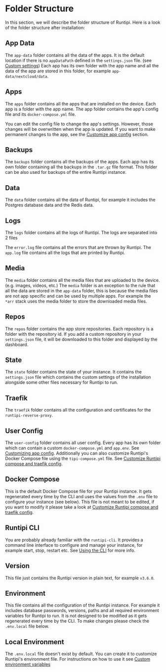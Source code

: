 
# Folder Structure

In this section, we will describe the folder structure of Runtipi.
Here is a look of the folder structure after installation:

<FileTree>
  <FileTree.Folder name="runtipi" defaultOpen>
    <FileTree.Folder name="app-data" />
    <FileTree.Folder name="apps" />
    <FileTree.Folder name="backups" />
    <FileTree.Folder name="data" />
    <FileTree.Folder name="logs" />
    <FileTree.Folder name="media" defaultClosed>
      <FileTree.Folder name="data" defaultClosed>
        <FileTree.Folder name="books" />
        <FileTree.Folder name="comics" />
        <FileTree.Folder name="images" />
        <FileTree.Folder name="movies" />
        <FileTree.Folder name="music" />
        <FileTree.Folder name="podcasts" />
        <FileTree.Folder name="roms" />
        <FileTree.Folder name="tv" />
      </FileTree.Folder>
      <FileTree.Folder name="downloads" defaultClosed>
        <FileTree.Folder name="watch" />
        <FileTree.Folder name="completed" />
        <FileTree.Folder name="incomplete" />
      </FileTree.Folder>
      <FileTree.Folder name="torrents" defaultClosed>
        <FileTree.Folder name="watch" />
        <FileTree.Folder name="completed" />
        <FileTree.Folder name="incomplete" />
      </FileTree.Folder>
      <FileTree.Folder name="usenet" defaultClosed>
        <FileTree.Folder name="watch" />
        <FileTree.Folder name="completed" />
        <FileTree.Folder name="incomplete" />
      </FileTree.Folder>
    </FileTree.Folder>
    <FileTree.Folder name="repos" />
    <FileTree.Folder name="state" />
    <FileTree.Folder name="traefik" />
    <FileTree.Folder name="user-config" />
    <FileTree.File name="docker-compose.yml" />
    <FileTree.File name="runtipi-cli" />
    <FileTree.File name="VERSION" />
    <FileTree.File name=".env" />
    <FileTree.File name=".env.local" />
  </FileTree.Folder>
</FileTree>

## App Data

The `app-data` folder contains all the data of the apps.
It is the default location if there is no `appDataPath` defined in the `settings.json` file. (see [Custom settings](/docs/getting-started/custom-settings))
Each app has its own folder with the app name and all the data of the app are stored in this folder, for example `app-data/nextcloud/data`.

## Apps

The `apps` folder contains all the apps that are installed on the device.
Each app is a folder with the app name. The app folder contains the app's config file and its `docker-compose.yml` file.

You can edit the config file to change the app's settings. However, those changes will be overwritten when the app is updated.
If you want to make permanent changes to the app, see the [Customize app config](/docs/guides/customize-app-config) section.

## Backups

The `backups` folder contains all the backups of the apps.
Each app has its own folder containing all the backups in the `.tar.gz` file format.
This folder can be also used for backups of the entire Runtipi instance.

## Data

The `data` folder contains all the data of Runtipi, for example it includes the Postgres database data and the
Redis data.

## Logs

The `logs` folder contains all the logs of Runtipi. The logs are separated into 2 files

<FileTree>
  <FileTree.Folder name="logs" defaultOpen>
    <FileTree.File name="error.log" />
    <FileTree.File name="app.log" />
  </FileTree.Folder>
</FileTree>

The `error.log` file contains all the errors that are thrown by Runtipi. The `app.log` file contains all the logs that are printed by Runtipi.

## Media

The `media` folder contains all the media files that are uploaded to the device. (e.g. images, videos, etc.)
The `media` folder is an exception to the rule that all the data are stored in the `app-data` folder,
this is because the media files are not app specific and can be used by multiple apps.
For example the `*arr` stack uses the media folder to store the downloaded media files.

## Repos

The `repos` folder contains the app store repositories. Each repository is a folder with the repository id.
If you add a custom repository in your `settings.json` file, it will be downloaded to this folder and displayed by the dashboard.

## State

The `state` folder contains the state of your instance. It contains the `settings.json` file which contains the custom settings of the installation alongside some other files necessary for Runtipi to run.

## Traefik

The `traefik` folder contains all the configuration and certificates for the `runtipi-reverse-proxy`.

## User Config

The `user-config` folder contains all user config.
Every app has its own folder which can contain a custom `docker-compose.yml` and `app.env`. See [Customizing app config](https://runtipi.io/docs/guides/customize-app-config).
Additionally you can also customize Runtipi's Docker Compose file using the `tipi-compose.yml` file. See [Customize Runtipi compose and traefik config](https://runtipi.io/docs/guides/customize-compose-and-traefik).

## Docker Compose

This is the default Docker Compose file for your Runtipi instance.
It gets regenerated every time by the CLI and uses the values from the `.env` file to configure your instance (see below).
This file is not meant to be edited, if you want to modify it please take a look at [Customize Runtipi compose and traefik config](https://runtipi.io/docs/guides/customize-compose-and-traefik).

## Runtipi CLI

You are probably already familiar with the `runtipi-cli`.
It provides a command line interface to configure and manage your instance, for example start, stop, restart etc.
See [Using the CLI](https://runtipi.io/docs/getting-started/using-the-cli) for more info.

## Version

This file just contains the Runtipi version in plain text, for example `v3.6.0`.

## Environment

This file contains all the configuration of the Runtipi instance.
For example it includes database passwords, versions, paths and all required environment variables for Runtipi to run.
It is not designed to be modified as it gets regenerated every time by the CLI.
To make changes please check the `.env.local` file below.

## Local Environment

The `.env.local` file doesn't exist by default.
You can create it to customize Runtipi's environment file.
For instructions on how to use it see [Custom environment variables](https://runtipi.io/docs/getting-started/custom-environment-variables)
